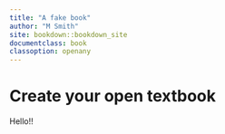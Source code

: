 ```yaml
---
title: "A fake book"
author: "M Smith"
site: bookdown::bookdown_site
documentclass: book
classoption: openany
---
```


# Create your open textbook

Hello!!
